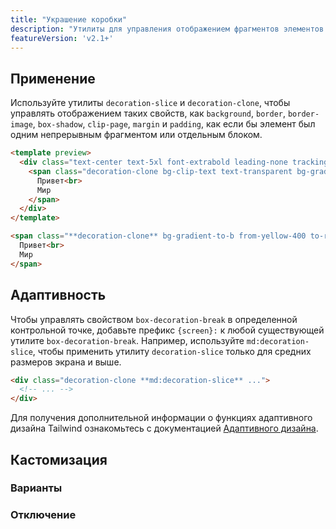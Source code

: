 ```yaml
---
title: "Украшение коробки"
description: "Утилиты для управления отображением фрагментов элементов в нескольких строках, столбцах или страницах."
featureVersion: 'v2.1+'
---
```




## Применение

Используйте утилиты `decoration-slice` и `decoration-clone`, чтобы управлять отображением таких свойств, как `background`, `border`, `border-image`, `box-shadow`, `clip-page`, `margin` и `padding`, как если бы элемент был одним непрерывным фрагментом или отдельным блоком.

```html amber
<template preview>
  <div class="text-center text-5xl font-extrabold leading-none tracking-tight">
    <span class="decoration-clone bg-clip-text text-transparent bg-gradient-to-b from-amber-400 to-red-500">
      Привет<br>
      Мир
    </span>
  </div>
</template>

<span class="**decoration-clone** bg-gradient-to-b from-yellow-400 to-red-500 text-transparent ...">
  Привет<br>
  Мир
</span>
```

## Адаптивность

Чтобы управлять свойством `box-decoration-break` в определенной контрольной точке, добавьте префикс `{screen}:` к любой существующей утилите `box-decoration-break`. Например, используйте `md:decoration-slice`, чтобы применить утилиту `decoration-slice` только для средних размеров экрана и выше.

```html
<div class="decoration-clone **md:decoration-slice** ...">
  <!-- ... -->
</div>
```

Для получения дополнительной информации о функциях адаптивного дизайна Tailwind ознакомьтесь с документацией [Адаптивного дизайна](/docs/responsive-design).

## Кастомизация

### Варианты

<Variants plugin="boxDecorationBreak" name="box-decoration-break" />

### Отключение

<Disabling plugin="boxDecorationBreak" name="box-decoration-break" />
